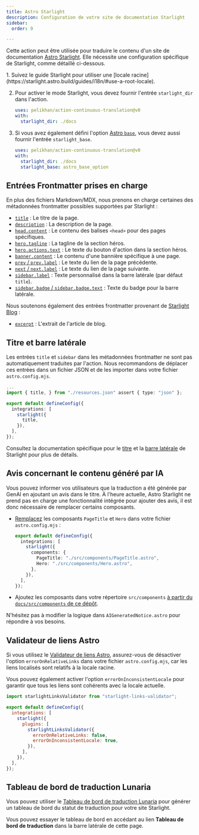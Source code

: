 ```yaml
---
title: Astro Starlight
description: Configuration de votre site de documentation Starlight
sidebar:
  order: 9

---
```



Cette action peut être utilisée pour traduire le contenu d'un site de documentation [Astro Starlight](https://starlight.astro.build/). Elle nécessite une configuration spécifique de Starlight, comme détaillé ci-dessous.

<Steps>
  1. Suivez le guide Starlight pour utiliser une [locale racine](https://starlight.astro.build/guides/i18n/#use-a-root-locale).

  2. Pour activer le mode Starlight, vous devez fournir l'entrée `starlight_dir` dans l'action.

     ```yaml title=".github/workflows/ct.yml" "starlight_dir: ./docs"
     uses: pelikhan/action-continuous-translation@v0
     with:
       starlight_dir: ./docs
     ```

  3. Si vous avez également défini l'option [Astro `base`](https://docs.astro.build/en/reference/configuration-reference/#base), vous devez aussi fournir l'entrée `starlight_base`.

     ```yaml title=".github/workflows/ct.yml" "starlight_base: astro_base_option"
     uses: pelikhan/action-continuous-translation@v0
     with:
       starlight_dir: ./docs
       starlight_base: astro_base_option
     ```
</Steps>

## Entrées Frontmatter prises en charge

En plus des fichiers Markdown/MDX, nous prenons en charge certaines des métadonnées frontmatter possibles supportées par Starlight :

* [`title`](https://starlight.astro.build/reference/frontmatter/#title-required) : Le titre de la page.
* [`description`](https://starlight.astro.build/reference/frontmatter/#description) : La description de la page.
* [`head.content`](https://starlight.astro.build/reference/frontmatter/#head) : Le contenu des balises `<head>` pour des pages spécifiques.
* [`hero.tagline`](https://starlight.astro.build/reference/frontmatter/#hero) : La tagline de la section héros.
* [`hero.actions.text`](https://starlight.astro.build/reference/frontmatter/#hero) : Le texte du bouton d'action dans la section héros.
* [`banner.content`](https://starlight.astro.build/reference/frontmatter/#banner) : Le contenu d'une bannière spécifique à une page.
* [`prev` / `prev.label`](https://starlight.astro.build/reference/frontmatter/#prev) : Le texte du lien de la page précédente.
* [`next` / `next.label`](https://starlight.astro.build/reference/frontmatter/#next) : Le texte du lien de la page suivante.
* [`sidebar.label`](https://starlight.astro.build/reference/frontmatter/#sidebar) : Texte personnalisé dans la barre latérale (par défaut `title`).
* [`sidebar.badge` / `sidebar.badge.text`](https://starlight.astro.build/reference/frontmatter/#badge) : Texte du badge pour la barre latérale.

Nous soutenons également des entrées frontmatter provenant de [Starlight Blog](https://starlight-blog-docs.vercel.app/) :

* [`excerpt`](https://starlight-blog-docs.vercel.app/guides/frontmatter/#excerpt) : L'extrait de l'article de blog.

## Titre et barre latérale

Les entrées `title` et `sidebar` dans les métadonnées frontmatter ne sont pas automatiquement traduites par l'action.
Nous recommandons de déplacer ces entrées dans un fichier JSON et de les importer dans votre fichier `astro.config.mjs`.

```ts title="astro.config.mjs" "resources.json" "import { title, } from "./resources.json" assert { type: "json" };" "title"
...
import { title, } from "./resources.json" assert { type: "json" };

export default defineConfig({
  integrations: [
    starlight({
      title,
    }),
  ],
});
```

Consultez la documentation spécifique pour le [titre](https://starlight.astro.build/guides/i18n/#translate-the-site-title) et la [barre latérale](https://starlight.astro.build/guides/sidebar/) de Starlight pour plus de détails.

## Avis concernant le contenu généré par IA

Vous pouvez informer vos utilisateurs que la traduction a été générée par GenAI en ajoutant un avis dans le titre. À l'heure actuelle, Astro Starlight ne prend pas en charge une fonctionnalité intégrée pour ajouter des avis, il est donc nécessaire de remplacer certains composants.

* [Remplacez](https://starlight.astro.build/guides/overriding-components/#how-to-override) les composants `PageTitle` et `Hero` dans votre fichier `astro.config.mjs` :

  ```ts title="astro.config.mjs"
  export default defineConfig({
    integrations: [
      starlight({
        components: {
          PageTitle: "./src/components/PageTitle.astro",
          Hero: "./src/components/Hero.astro",
        },
      }),
    ],
  });
  ```

* Ajoutez les composants dans votre répertoire `src/components` [à partir du `docs/src/components` de ce dépôt](https://github.com/pelikhan/action-continuous-translation/tree/main/docs/src/components).

N'hésitez pas à modifier la logique dans `AIGeneratedNotice.astro` pour répondre à vos besoins.

## Validateur de liens Astro

Si vous utilisez le [Validateur de liens Astro](https://github.com/HiDeoo/starlight-links-validator), assurez-vous de désactiver l'option `errorOnRelativeLinks` dans votre fichier `astro.config.mjs`, car les liens localisés sont relatifs à la locale racine.

Vous pouvez également activer l'option `errorOnInconsistentLocale` pour garantir que tous les liens sont cohérents avec la locale actuelle.

```js title="astro.config.mjs" "errorOnRelativeLinks: false"
import starlightLinksValidator from "starlight-links-validator";

export default defineConfig({
  integrations: [
    starlight({
      plugins: [
        starlightLinksValidator({
          errorOnRelativeLinks: false,
          errorOnInconsistentLocale: true,
        }),
      ],
    }),
  ],
});
```

## Tableau de bord de traduction Lunaria

Vous pouvez utiliser le [Tableau de bord de traduction Lunaria](https://lunaria.dev/integrations/starlight/) pour générer un tableau de bord du statut de traduction pour votre site Starlight.

Vous pouvez essayer le tableau de bord en accédant au lien **Tableau de bord de traduction** dans la barre latérale de cette page.
